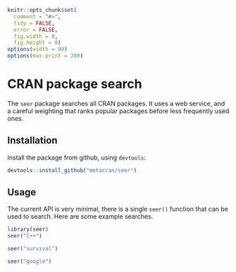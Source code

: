 
```r
knitr::opts_chunk$set(
  comment = "#>",
  tidy = FALSE,
  error = FALSE,
  fig.width = 8,
  fig.height = 8)
options(width = 90)
options(max.print = 200)
```

# CRAN package search

The `seer` package searches all CRAN packages. It uses a web service,
and a careful weighting that ranks popular packages before less
frequently used ones.

## Installation

Install the package from github, using `devtools`:

```r
devtools::install_github("metacran/seer")
```

## Usage

The current API is very minimal, there is a single `seer()` function
that can be used to search. Here are some example searches.

```r
library(seer)
seer("C++")
```

```r
seer("survival")
```

```r
seer("google")
```
